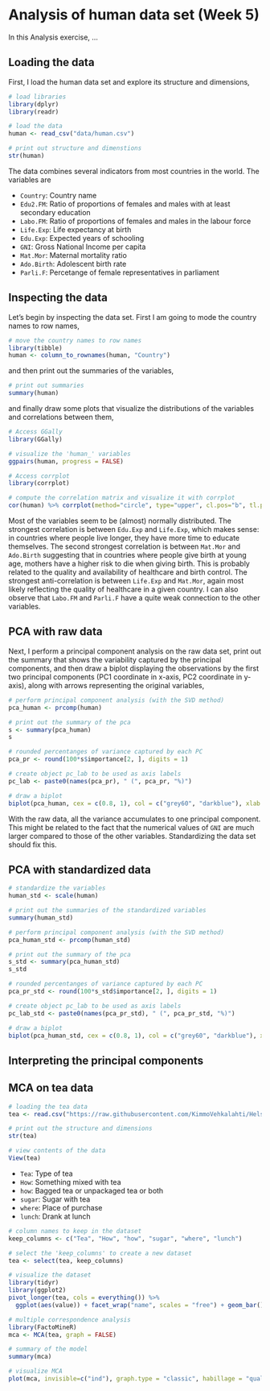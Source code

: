 # Analysis of human data set (Week 5)

In this Analysis exercise, ...

## Loading the data

First, I load the human data set and explore its structure and dimensions,

```r

# load libraries
library(dplyr)
library(readr)

# load the data
human <- read_csv("data/human.csv")

# print out structure and dimenstions
str(human)

```

The data combines several indicators from most countries in the world. The variables are

- `Country`: Country name
- `Edu2.FM`: Ratio of proportions of females and males with at least secondary education
- `Labo.FM`: Ratio of proportions of females and males in the labour force
- `Life.Exp`: Life expectancy at birth
- `Edu.Exp`: Expected years of schooling
- `GNI`: Gross National Income per capita
- `Mat.Mor`: Maternal mortality ratio
- `Ado.Birth`: Adolescent birth rate
- `Parli.F`: Percetange of female representatives in parliament


## Inspecting the data

Let's begin by inspecting the data set. First I am going to mode the country names to row names,

```r

# move the country names to row names
library(tibble)
human <- column_to_rownames(human, "Country")

```

and then print out the summaries of the variables,

```r
# print out summaries
summary(human)

```

and finally draw some plots that visualize the distributions of the variables and correlations between them,

```r

# Access GGally
library(GGally)

# visualize the 'human_' variables
ggpairs(human, progress = FALSE)

# Access corrplot
library(corrplot)

# compute the correlation matrix and visualize it with corrplot
cor(human) %>% corrplot(method="circle", type="upper", cl.pos="b", tl.pos = "d", tl.cex=0.6)

```

Most of the variables seem to be (almost) normally distributed. The strongest correlation is between `Edu.Exp` and `Life.Exp`, which makes sense: in countries where people live longer, they have more time to educate themselves. The second strongest correlation is between `Mat.Mor` and `Ado.Birth` suggesting that in countries where people give birth at young age, mothers have a higher risk to die when giving birth. This is probably related to the quality and availability of healthcare and birth control. The strongest anti-correlation is between `Life.Exp` and `Mat.Mor`, again most likely reflecting the quality of healthcare in a given country. I can also observe that `Labo.FM` and `Parli.F` have a quite weak connection to the other variables.

## PCA with raw data

Next, I perform a principal component analysis on the raw data set, print out the summary that shows the variability captured by the principal components, and then draw a biplot displaying the observations by the first two principal components (PC1 coordinate in x-axis, PC2 coordinate in y-axis), along with arrows representing the original variables,

```r

# perform principal component analysis (with the SVD method)
pca_human <- prcomp(human)

# print out the summary of the pca
s <- summary(pca_human)
s

# rounded percentanges of variance captured by each PC
pca_pr <- round(100*s$importance[2, ], digits = 1)

# create object pc_lab to be used as axis labels
pc_lab <- paste0(names(pca_pr), " (", pca_pr, "%)")

# draw a biplot
biplot(pca_human, cex = c(0.8, 1), col = c("grey60", "darkblue"), xlab = pc_lab[1], ylab = pc_lab[2])

```

With the raw data, all the variance accumulates to one principal component. This might be related to the fact that the numerical values of `GNI` are much larger compared to those of the other variables. Standardizing the data set should fix this.

## PCA with standardized data

```r

# standardize the variables
human_std <- scale(human)

# print out the summaries of the standardized variables
summary(human_std)

# perform principal component analysis (with the SVD method)
pca_human_std <- prcomp(human_std)

# print out the summary of the pca
s_std <- summary(pca_human_std)
s_std

# rounded percentanges of variance captured by each PC
pca_pr_std <- round(100*s_std$importance[2, ], digits = 1)

# create object pc_lab to be used as axis labels
pc_lab_std <- paste0(names(pca_pr_std), " (", pca_pr_std, "%)")

# draw a biplot
biplot(pca_human_std, cex = c(0.8, 1), col = c("grey60", "darkblue"), xlab = pc_lab_std[1], ylab = pc_lab_std[2])

```

## Interpreting the principal components




## MCA on tea data

```r

# loading the tea data
tea <- read.csv("https://raw.githubusercontent.com/KimmoVehkalahti/Helsinki-Open-Data-Science/master/datasets/tea.csv", stringsAsFactors = TRUE)

# print out the structure and dimensions
str(tea)

# view contents of the data
View(tea)

```

- `Tea`: Type of tea
- `How`: Something mixed with tea
- `how`: Bagged tea or unpackaged tea or both
- `sugar`: Sugar with tea
- `where`: Place of purchase
- `lunch`: Drank at lunch


```r

# column names to keep in the dataset
keep_columns <- c("Tea", "How", "how", "sugar", "where", "lunch")

# select the 'keep_columns' to create a new dataset
tea <- select(tea, keep_columns)

# visualize the dataset
library(tidyr)
library(ggplot2)
pivot_longer(tea, cols = everything()) %>% 
  ggplot(aes(value)) + facet_wrap("name", scales = "free") + geom_bar() + theme(axis.text.x = element_text(angle = 45, hjust = 1, size = 8))

```




```r

# multiple correspondence analysis
library(FactoMineR)
mca <- MCA(tea, graph = FALSE)

# summary of the model
summary(mca)

```

```r

# visualize MCA
plot(mca, invisible=c("ind"), graph.type = "classic", habillage = "quali")

```









